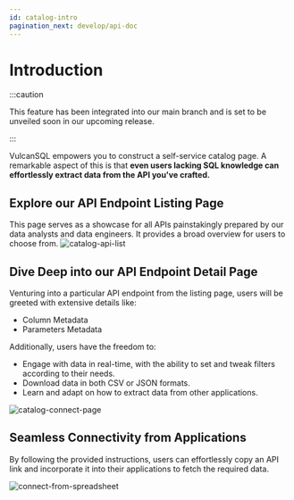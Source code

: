 ```yaml
---
id: catalog-intro
pagination_next: develop/api-doc
---
```


# Introduction

:::caution

This feature has been integrated into our main branch and is set to be unveiled soon in our upcoming release.

:::

VulcanSQL empowers you to construct a self-service catalog page. A remarkable aspect of this is that **even users lacking SQL knowledge can effortlessly extract data from the API you've crafted.**

## Explore our API Endpoint Listing Page
This page serves as a showcase for all APIs painstakingly prepared by our data analysts and data engineers. It provides a broad overview for users to choose from.
![catalog-api-list](./img/catalog-api-list.png)


## Dive Deep into our API Endpoint Detail Page
Venturing into a particular API endpoint from the listing page, users will be greeted with extensive details like:
* Column Metadata
* Parameters Metadata


Additionally, users have the freedom to:
* Engage with data in real-time, with the ability to set and tweak filters according to their needs.
* Download data in both CSV or JSON formats.
* Learn and adapt on how to extract data from other applications.

![catalog-connect-page](./img/catalog-connect-page.png)

## Seamless Connectivity from Applications
By following the provided instructions, users can effortlessly copy an API link and incorporate it into their applications to fetch the required data.

![connect-from-spreadsheet](./img/connect-from-spreadsheet.png)
